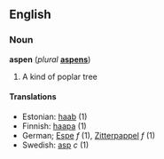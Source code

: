 ==English==

===Noun===
'''aspen''' (''plural'' '''[[aspens]]''')

#A kind of poplar tree

====Translations====
*Estonian: [[haab]] (1)
*Finnish: [[haapa]] (1)
*German; [[Espe]] ''f'' (1), [[Zitterpappel]] ''f'' (1)
*Swedish: [[asp#Swedish|asp]] ''c'' (1)